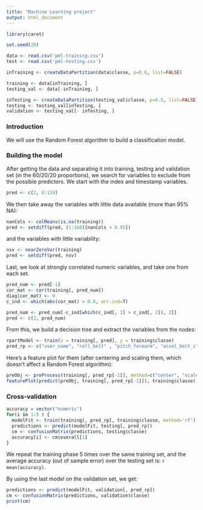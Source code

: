```yaml
---
title: "Machine Learning project"
output: html_document
---
```


```r
library(caret)

set.seed(20)

data <- read.csv('pml-training.csv')
test <- read.csv('pml-testing.csv')

inTraining <- createDataPartition(data$classe, p=0.6, list=FALSE)

training <- data[inTraining, ]
testing_val <- data[-inTraining, ]

inTesting <- createDataPartition(testing_val$classe, p=0.5, list=FALSE)
testing <- testing_val[inTesting, ]
validation <- testing_val[- inTesting, ]

```

### Introduction

We will use the Random Forest algorithm to build a classification model.

### Building the model

After getting the data and separating it into training, testing and validation set (in the 60/20/20 proportions), we search for variables to exclude from the possible predictors. We start with the index and timestamp variables.

```r
pred <- c(2, 8:159)
```

We then take away the variables with little data available (more than 95% NA):

```r
nanCols <- colMeans(is.na(training)) 
pred <- setdiff(pred, (1:160)[nanCols > 0.95])
```

and the variables with little variability:
```r
nsv <- nearZeroVar(training)
pred <- setdiff(pred, nsv)
```

Last, we look at strongly correlated numeric variables, and take one from each set.

```r
pred_num <- pred[-1]
cor_mat <- cor(training[, pred_num])
diag(cor_mat) <- 0
c_ind <- which(abs(cor_mat) > 0.8, arr.ind=T)

pred_num <- pred_num[-c_ind[which(c_ind[, 1] > c_ind[, 2]), 2]]
pred <- c(2, pred_num)
```

From this, we build a decision tree and extract the variables from the nodes:
```r
rpartModel <- train(x = training[, pred], y = training$classe)
pred_rp <- c("user_name", "roll_belt" , "pitch_forearm", "accel_belt_z", "magnet_belt_y", "total_accel_belt", "magnet_belt_z", "accel_belt_x", "roll_forearm", "magnet_dumbbell_y", "magnet_arm_x", "accel_arm_x", "accel_dumbbell_x", "total_accel_dumbbell", "accel_forearm_x", "yaw_arm", "yaw_belt", "roll_dumbbell", "magnet_dumbbell_x", "accel_dumbbell_y", "gyros_dumbbell_y", "magnet_dumbbell_z", "roll_arm", "yaw_forearm", "accel_forearm_z")
```

Here's a feature plot for them (after centering and scaling them, which doesn't affect a Random Forest algorithm):
```r
preObj <- preProcess(training[, pred_rp[-1]], method=c("center", "scale"))
featurePlot(predict(preObj, training[, pred_rp[-1]]), training$classe)
```

### Cross-validation


```r
accuracy = vector("numeric")
for(i in 1:5 ) {
  modelFit <- train(training[, pred_rp], training$classe, method='rf')
  predictions <- predict(modelFit, testing[, pred_rp])
  cm <- confusionMatrix(predictions, testing$classe)
  accuracy[i] <- cm$overall[1]
}
```
We repeat the training phase 5 times over the same training set, and the average accuracy (out of sample error) over the testing set is: `r mean(accuracy) `.

By using the last model on the validation set, we get:

```r
predictions <- predict(modelFit, validation[, pred_rp])
cm <- confusionMatrix(predictions, validation$classe)
print(cm)
```


